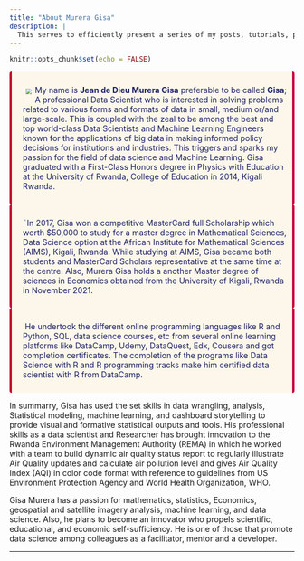 ```yaml
---
title: "About Murera Gisa"
description: |
  This serves to efficiently present a series of my posts, tutorials, publications, awards, seminars and conference presentations to build an outstanding Data Science career.
---
```


```r
knitr::opts_chunk$set(echo = FALSE)
```

 <div class="warning" style='background-color:#FCF7EA; color:#1A2067; border-left: solid #C70039  4px; border-radius: 4px; border-right: solid #C70039 4px; border-radius: 4px;'>
<p style='padding:0.7em; margin-left:0.7em; display: inline-block;'>
<img src="C:/Users/jmurera/Desktop/Blog/myblog/images/Gisa.jpg" style="zoom:60%;  float:left; padding:0.7em"/>
My name is <b> Jean de Dieu Murera Gisa</b> preferable to be called <b> Gisa</b>;  A professional Data Scientist who is interested in solving problems related to various forms and formats of data in small, medium or/and large-scale. This is coupled with the zeal to be among the best and top world-class Data Scientists and Machine Learning Engineers known for the applications of big data in making informed policy decisions for institutions and industries. This triggers and sparks my passion  for the field of data science and Machine Learning.
Gisa graduated with a First-Class Honors degree in Physics with Education at the University of Rwanda, College of Education in 2014, Kigali Rwanda.<br>
</p>
</div>
 
 
 <div class="warning" style='background-color:#FCF7EA; color:#1A2067; border-left: solid #C70039  4px; border-radius: 4px; border-right: solid #C70039 4px; border-radius: 4px;'>
<p style='padding:0.7em; margin-left:0.7em; display: inline-block;'>
<img src="C:/Users/jmurera/Desktop/Blog/myblog/images/Meducation.jpg" style="zoom:20%;  float:left; padding:0.7em"/>
In 2017, Gisa won a competitive MasterCard full Scholarship which worth $50,000 to study for a master degree in Mathematical Sciences, Data Science option at the African Institute for Mathematical Sciences (AIMS), Kigali, Rwanda. While studying at AIMS, Gisa became both students and MasterCard Scholars representative at the same time at the centre. Also, Murera Gisa holds a another Master degree of sciences in Economics obtained from the University of Kigali, Rwanda in November 2021.<br>
</p>
</div>
 
<div class="warning" style='background-color:#FCF7EA; color:#1A2067; border-left: solid #C70039  4px; border-radius: 4px; border-right: solid #C70039 4px; border-radius: 4px;'>
<p style='padding:0.7em; margin-left:0.7em; display: inline-block;'>
<img src="C:/Users/jmurera/Desktop/Blog/myblog/images/Reducation.jpg" style="zoom:10%;  float:left; padding:0.7em"/>
He undertook the different online programming languages like R and Python, SQL, data science courses, etc from several online learning platforms like DataCamp, Udemy, DataQuest, Edx, Cousera and got completion certificates. The completion of the programs like Data Science with R and R programming tracks make him certified data scientist with R from DataCamp.<br>
</p>
</div>

In summarry, Gisa has used the set skills in data wrangling, analysis, Statistical modeling, machine learning, and dashboard storytelling to provide visual and formative statistical outputs and tools. His professional skills as a data scientist and Researcher has brought innovation to the Rwanda Environment Management Authority (REMA) in which he worked with a team to build dynamic air quality status report to regularly illustrate Air Quality updates and calculate air pollution level and gives Air Quality Index (AQI) in color code format with reference to guidelines from US Environment Protection Agency and World Health Organization, WHO. 

Gisa Murera has a passion for mathematics, statistics, Economics, geospatial and satellite imagery analysis, machine learning, and data science. Also, he plans to become an innovator who propels scientific, educational, and economic self-sufficiency. He is one of those that promote data science among colleagues as a facilitator, mentor and a developer.

-----------------------------------------------------------------------



               